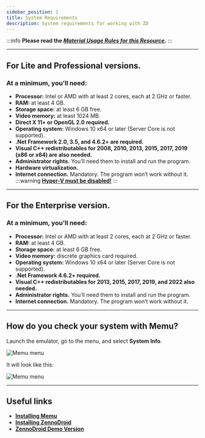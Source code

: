 ```yaml
---
sidebar_position: 1
title: System Requirements
description: System requirements for working with ZD
---
```

:::info **Please read the [*Material Usage Rules for this Resource*](../Disclaimer).**
:::
_______________________________________________
## For Lite and Professional versions.  
### At a minimum, you’ll need:
- **Processor:** Intel or AMD with at least 2 cores, each at 2 GHz or faster.  
- **RAM:** at least 4 GB.  
- **Storage space:** at least 6 GB free.  
- **Video memory:** at least 1024 MB.  
- **Direct X 11+ or OpenGL 2.0 required.**  
- **Operating system:** Windows 10 x64 or later (Server Core is not supported).  
- **.Net Framework 2.0, 3.5, and 4.6.2+ are required.**  
- **Visual C++ redistributables for 2008, 2010, 2013, 2015, 2017, 2019 (x86 or x64) are also needed.**  
- **Administrator rights.** You’ll need them to install and run the program.  
- **Hardware virtualization.**  
- **Internet connection.** Mandatory. The program won’t work without it.  
:::warning **[Hyper-V must be disabled!](../ProLite/Hyper-V)**
:::
_______________________________________________  
## For the Enterprise version.  
### At a minimum, you’ll need:  
- **Processor:** Intel or AMD with at least 2 cores, each at 2 GHz or faster.  
- **RAM:** at least 4 GB.  
- **Storage space:** at least 6 GB free.  
- **Video memory:** discrete graphics card required.  
- **Operating system:** Windows 10 x64 or later (Server Core is not supported).  
- **.Net Framework 4.6.2+ required.**  
- **Visual C++ redistributables for 2013, 2015, 2017, 2019, and 2022 also needed.**  
- **Administrator rights.** You’ll need them to install and run the program.  
- **Internet connection.** Mandatory. The program won’t work without it.  
_______________________________________________   
## How do you check your system with Memu?  
Launch the emulator, go to the menu, and select **System Info**. 

![Memu menu](./assets/SysReq/SysReq_pic1.png)   

It will look like this:  

![Memu menu](./assets/SysReq/SysReq_pic2.png)  
_______________________________________________
## Useful links  
- [**Installing Memu**](../ProLite/Memu_Install)  
- [**Installing ZennoDroid**](./ZD_Install)  
- [**ZennoDroid Demo Version**](./ZD_Demo)